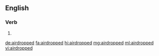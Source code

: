 ==English==

===Verb===
{{head|en|verb form}}

# {{en-past of|airdrop}}

[[de:airdropped]]
[[fa:airdropped]]
[[hi:airdropped]]
[[mg:airdropped]]
[[ml:airdropped]]
[[vi:airdropped]]